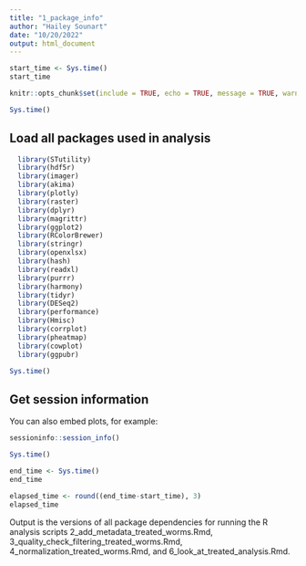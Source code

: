 ```yaml
---
title: "1_package_info"
author: "Hailey Sounart"
date: "10/20/2022"
output: html_document
---
```


```r

start_time <- Sys.time()
start_time
```


```r
knitr::opts_chunk$set(include = TRUE, echo = TRUE, message = TRUE, warning =FALSE)

```

```r

Sys.time()

```

## Load all packages used in analysis

```r

  library(STutility)
  library(hdf5r)
  library(imager)
  library(akima)
  library(plotly)
  library(raster)
  library(dplyr)
  library(magrittr)
  library(ggplot2)
  library(RColorBrewer)
  library(stringr)
  library(openxlsx)
  library(hash)
  library(readxl)
  library(purrr)
  library(harmony)
  library(tidyr)
  library(DESeq2)
  library(performance)
  library(Hmisc)
  library(corrplot)
  library(pheatmap)
  library(cowplot)
  library(ggpubr)

Sys.time()
```


## Get session information

You can also embed plots, for example:

```r

sessioninfo::session_info()

Sys.time()
```

```r

end_time <- Sys.time()
end_time
```

```r

elapsed_time <- round((end_time-start_time), 3)
elapsed_time
```

Output is the versions of all package dependencies for running the R analysis scripts 2_add_metadata_treated_worms.Rmd, 3_quality_check_filtering_treated_worms.Rmd, 4_normalization_treated_worms.Rmd, and 6_look_at_treated_analysis.Rmd.
